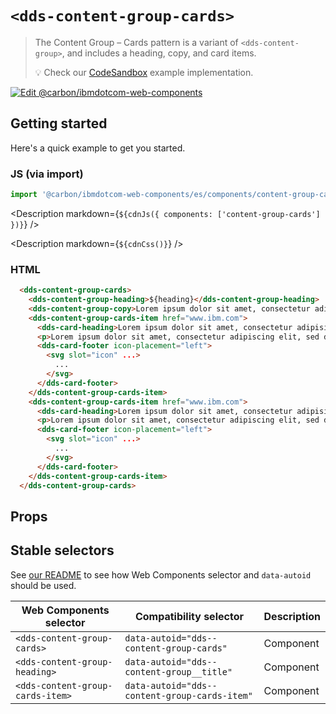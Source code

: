 



# `<dds-content-group-cards>`

> The Content Group – Cards pattern is a variant of `<dds-content-group>`, and
> includes a heading, copy, and card items.
>
> 💡 Check our
> [CodeSandbox](https://githubbox.com/carbon-design-system/carbon-for-ibm-dotcom/tree/v1/packages/web-components/examples/codesandbox/components/content-group-cards)
> example implementation.

[![Edit @carbon/ibmdotcom-web-components](https://codesandbox.io/static/img/play-codesandbox.svg)](https://githubbox.com/carbon-design-system/carbon-for-ibm-dotcom/tree/v1/packages/web-components/examples/codesandbox/components/content-group-cards)

## Getting started

Here's a quick example to get you started.

### JS (via import)

```javascript
import '@carbon/ibmdotcom-web-components/es/components/content-group-cards/index.js';
```

<Description markdown={`${cdnJs({ components: ['content-group-cards'] })}`} />

<Description markdown={`${cdnCss()}`} />

### HTML

```html
  <dds-content-group-cards>
    <dds-content-group-heading>${heading}</dds-content-group-heading>
    <dds-content-group-copy>Lorem ipsum dolor sit amet, consectetur adipiscing elit.</dds-content-group-copy>
    <dds-content-group-cards-item href="www.ibm.com">
      <dds-card-heading>Lorem ipsum dolor sit amet, consectetur adipisicing elit, sed do eiusmod tempor incididunt</dds-card-heading>
      <p>Lorem ipsum dolor sit amet, consectetur adipiscing elit, sed do eiusmod tempor incididunt ut labore et dolore magna aliqua.</p>
      <dds-card-footer icon-placement="left">
        <svg slot="icon" ...>
          ...
        </svg>
      </dds-card-footer>
    </dds-content-group-cards-item>
    <dds-content-group-cards-item href="www.ibm.com">
      <dds-card-heading>Lorem ipsum dolor sit amet, consectetur adipisicing elit, sed do eiusmod tempor incididunt</dds-card-heading>
      <p>Lorem ipsum dolor sit amet, consectetur adipiscing elit, sed do eiusmod tempor incididunt ut labore et dolore magna aliqua.</p>
      <dds-card-footer icon-placement="left">
        <svg slot="icon" ...>
          ...
        </svg>
      </dds-card-footer>
    </dds-content-group-cards-item>
  </dds-content-group-cards>
```

## Props

<Props of="dds-content-group-cards" />

## Stable selectors

See [our README](https://github.com/carbon-design-system/carbon-for-ibm-dotcom/tree/main/packages/web-components#stable-selectors-for-analytics-and-integratione2e-testing-in-web-components) to see how Web Components selector and `data-autoid` should be used.

| Web Components selector          | Compatibility selector                          | Description |
| -------------------------------- | ----------------------------------------------- | ----------- |
| `<dds-content-group-cards>`      | `data-autoid="dds--content-group-cards"`        | Component   |
| `<dds-content-group-heading>`    | `data-autoid="dds--content-group__title"`       | Component   |
| `<dds-content-group-cards-item>` | `data-autoid="dds--content-group-cards-item"`   | Component   |


<Description markdown={contributing} />
